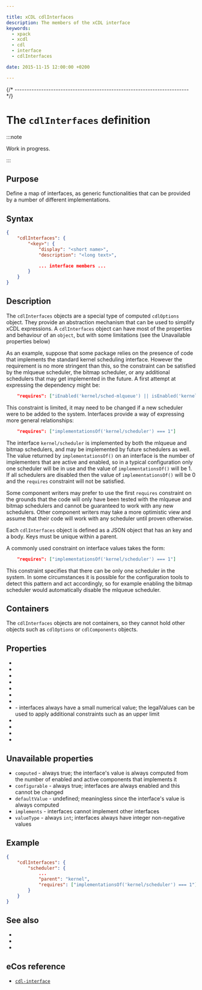```yaml
---

title: xCDL cdlInterfaces
description: The members of the xCDL interface
keywords:
  - xpack
  - xcdl
  - cdl
  - interface
  - cdlInterfaces

date: 2015-11-15 12:00:00 +0200

---
```




{/* ------------------------------------------------------------------------ */}

# The `cdlInterfaces` definition

:::note

Work in progress.

:::

## Purpose

Define a map of interfaces, as generic functionalities that can be provided by a number of different implementations.

## Syntax

```json
{
    "cdlInterfaces": {
        "<key>": {
            "display": "<short name>",
            "description": "<long text>",

            ... interface members ...
        }
    }
}
```

## Description

The `cdlInterfaces` objects are a special type of computed `cdlOptions` object. They provide an abstraction mechanism that can be used to simplify xCDL expressions. A `cdlInterfaces` object can have most of the properties and behaviour of an `object`, but with some limitations (see the Unavailable properties below)

As an example, suppose that some package relies on the presence of code that implements the standard kernel scheduling interface. However the requirement is no more stringent than this, so the constraint can be satisfied by the mlqueue scheduler, the bitmap scheduler, or any additional schedulers that may get implemented in the future. A first attempt at expressing the dependency might be:

```json
    "requires": ["iEnabled('kernel/sched-mlqueue') || isEnabled('kernel/sched-bitmap')"]
```

This constraint is limited, it may need to be changed if a new scheduler were to be added to the system. Interfaces provide a way of expressing more general relationships:

```json
    "requires": ["implementationsOf('kernel/scheduler') === 1"]
```

The interface `kernel/scheduler` is implemented by both the mlqueue and bitmap schedulers, and may be implemented by future schedulers as well. The value returned by `implementationsOf()` on an interface is the number of implementers that are active and enabled, so in a typical configuration only one scheduler will be in use and the value of `implementationsOf()` will be 1. If all schedulers are disabled then the value of `implementationsOf()` will be 0 and the `requires` constraint will not be satisfied.

Some component writers may prefer to use the first `requires` constraint on the grounds that the code will only have been tested with the mlqueue and bitmap schedulers and cannot be guaranteed to work with any new schedulers. Other component writers may take a more optimistic view and assume that their code will work with any scheduler until proven otherwise.

Each `cdlInterfaces` object is defined as a JSON object that has an key and a body. Keys must be unique within a parent.

A commonly used constraint on interface values takes the form:

```json
    "requires": ["implementationsOf('kernel/scheduler') === 1"]
```

This constraint specifies that there can be only one scheduler in the system. In some circumstances it is possible for the configuration tools to detect this pattern and act accordingly, so for example enabling the bitmap scheduler would automatically disable the mlqueue scheduler.

## Containers

The `cdlInterfaces` objects are not containers, so they cannot hold other objects such as `cdlOptions` or `cdlComponents` objects.

## Properties

- <PropertyActiveIf objectType="interface"/>
- <PropertyDefaultEnabled objectType="interface"/>
- <PropertyDescription objectType="component"/>
- <PropertyDisplay objectType="component"/>
- <PropertyDocsUrl objectType="component"/>
- <PropertyGeneratedDefinition objectType="interface"/>
- <PropertyGeneratedFile objectType="interface"/>
- <MetadataPropertyLink name="legalValues" /> - interfaces always have a small numerical value; the legalValues can be used to apply additional constraints such as an upper limit
- <PropertyParent objectType="interface"/>
- <PropertyRequires objectType="interface"/>
- <PropertyCompilerSourceFiles objectType="interface"/>
- <PropertyValueFormat objectType="interface"/>

## Unavailable properties

- `computed` - always true; the interface's value is always computed from the number of enabled and active components that implements it
- `configurable` - always true; interfaces are always enabled and this cannot be changed
- `defaultValue` - undefined; meaningless since the interface's value is always computed
- `implements` - interfaces cannot implement other interfaces
- `valueType` - always `int`; interfaces always have integer non-negative values

## Example

```json
{
    "cdlInterfaces": {
        "scheduler": {
            ...
            "parent": "kernel",
            "requires": ["implementationsOf('kernel/scheduler') === 1"]
        }
    }
}
```

## See also

- <MetadataObjectLink name="cdlComponents" />
- <MetadataObjectLink name="cdlOptions" />
- <MetadataObjectLink name="cdlPackage" />

## eCos reference

- [`cdl-interface`](https://ecos.sourceware.org/docs-latest/cdl-guide/ref.cdl-interface.html)
